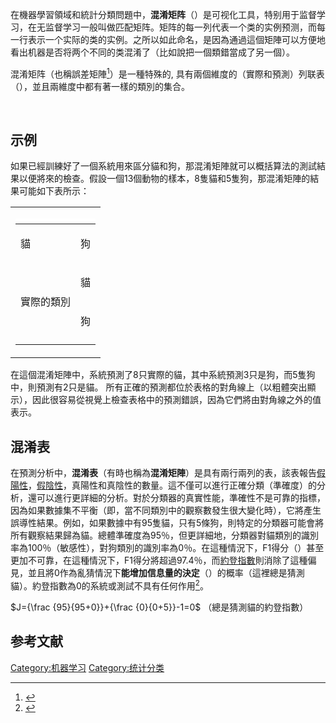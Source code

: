{{Expand language|1=en|time=2021-12-09T15:45:04+00:00}}
在機器學習領域和統計分類問題中，'''混淆矩阵'''（'''{{lang-en|confusion matrix}}'''）是可视化工具，特别用于监督学习，在无监督学习一般叫做匹配矩阵。矩阵的每一列代表一个类的实例预测，而每一行表示一个实际的类的实例。之所以如此命名，是因為通過這個矩陣可以方便地看出机器是否将两个不同的类混淆了（比如說把一個類錯當成了另一個）。

混淆矩阵（也稱誤差矩陣<ref>{{Cite web|title=confusion matrix - 誤差矩陣；混淆矩陣|url=http://terms.naer.edu.tw/detail/3227201/|accessdate=2019-10-08|work=terms.naer.edu.tw|archive-date=2019-10-08|archive-url=https://web.archive.org/web/20191008191158/http://terms.naer.edu.tw/detail/3227201/|dead-url=no}}</ref>）是一種特殊的, 具有兩個維度的（實際和預測）列联表（'''{{lang-en|contingency table}}'''），並且兩維度中都有著一樣的類別的集合。

<br />

== 示例 ==
如果已經訓練好了一個系統用來區分貓和狗，那混淆矩陣就可以概括算法的測試結果以便將來的檢查。假設一個13個動物的樣本，8隻貓和5隻狗，那混淆矩陣的結果可能如下表所示：
{|
|
{| class="wikitable" style="border:none; float:left; margin-top:0;"
! colspan="2" rowspan="2" style="background:white; border:none;" |
! colspan="2" style="background:none;" |預測的類別
|-
!貓
!狗
|-
! rowspan="2" style="height:6em;" |<div style="{{transform-rotate|-90}}">實際的類別</div>
!貓
|'''5'''
|2
|-
!狗
|3
|'''3'''
|-
|}
|}
在這個混淆矩陣中，系統預測了8只實際的貓，其中系統預測3只是狗，而5隻狗中，則預測有2只是貓。 所有正確的預測都位於表格的對角線上（以粗體突出顯示），因此很容易從視覺上檢查表格中的預測錯誤，因為它們將由對角線之外的值表示。
<br />

== 混淆表 ==
在預測分析中，'''混淆表'''（有時也稱為'''混淆矩陣'''）是具有兩行兩列的表，該表報告[[假陽性|假陽性]]，[[假陰性|假陰性]]，真陽性和真陰性的數量。這不僅可以進行正確分類（準確度）的分析，還可以進行更詳細的分析。對於分類器的真實性能，準確性不是可靠的指標，因為如果數據集不平衡（即，當不同類別中的觀察數發生很大變化時），它將產生誤導性結果。例如，如果數據中有95隻貓，只有5條狗，則特定的分類器可能會將所有觀察結果歸為貓。總體準確度為95％，但更詳細地，分類器對貓類別的識別率為100％（敏感性），對狗類別的識別率為0％。在這種情況下，F1得分（{{Lang-en|F1 score}}）甚至更加不可靠，在這種情況下，F1得分將超過97.4％，而[[約登指數|約登指數]]則消除了這種偏見，並且將0作為亂猜情況下'''能增加信息量的決定'''（{{Lang-en|informed decision}}）的概率（這裡總是猜測貓）。約登指數為0的系統或測試不具有任何作用<ref>{{Cite journal|title=Youden's J statistic|url=https://en.wikipedia.org/w/index.php?title=Youden%27s_J_statistic&oldid=909973188|date=2019-08-08|journal=Wikipedia|language=en}}</ref>。

<math>J={\frac {95}{95+0}}+{\frac {0}{0+5}}-1=0</math> （總是猜測貓的約登指數）
<br />

== 参考文献 ==
{{reflist}}

[[Category:机器学习|Category:机器学习]]
[[Category:统计分类|Category:统计分类]]